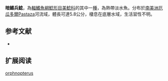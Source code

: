 {{Speciesbox
| name = 暗鰭兵鯰
| image =  
| image_width = 250px
| image_caption = 
| status = NE
| status_system = IUCN3.1
| genus = Corydoras
| species = orphnopterus
| authority = [[Weitzman_&_Nijssen|Weitzman & Nijssen]], 1970
| synonyms = 
}}

'''暗鰭兵鯰'''，為[[輻鰭魚綱|輻鰭魚綱]][[鯰形目|鯰形目]][[美鯰科|美鯰科]]的其中一[[種|種]]，為熱帶淡水魚。分布於[[南美洲|南美洲]][[厄瓜多爾|厄瓜多爾]]Pastaza河流域，體長可達5.8公分，棲息在底層水域，生活習性不明。

==参考文献==
*{{FishBase_species|genus=Corydoras|species=orphnopterus|year=2014|month=11}}

== 扩展阅读 ==
{{refbegin}}
{{wikispecies-inline|Corydoras orphnopterus|暗鰭兵鯰}}
{{refend}}
{{Taxonbar|from=Q6430077}}

[[Category:兵鯰屬|orphnopterus]]